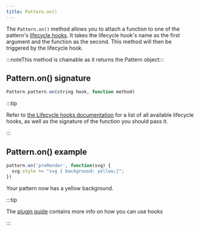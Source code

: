 ```yaml
---
title: Pattern.on()
---
```


The `Pattern.on()` method allows you to attach a function to one of the
pattern's [lifecycle hooks](/reference/hooks/). It takes the
lifecycle hook's name as the first argument and the function as the second.
This method will then be triggered by the lifecycle hook.

:::noteThis method is chainable as it returns the Pattern object:::

## Pattern.on() signature

```js
Pattern pattern.on(string hook, function method)
```

:::tip

Refer to [the Lifecycle hooks documentation](/reference/hooks/) for a list
of all available lifecycle hooks, as well as the signature of the function you
should pass it.

:::

## Pattern.on() example

```js
pattern.on('preRender', function(svg) {
  svg.style += "svg { background: yellow;}";
})
```

Your pattern now has a yellow background.

:::tip

The [plugin guide](/guides/plugins/) contains more info on how you can use hooks

:::
